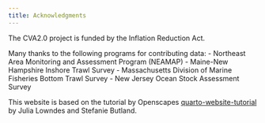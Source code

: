 ```yaml
---
title: Acknowledgments
---
```

The CVA2.0 project is funded by the Inflation Reduction Act. 

Many thanks to the following programs for contributing data:
- Northeast Area Monitoring and Assessment Program (NEAMAP)
- Maine-New Hampshire Inshore Trawl Survey
- Massachusetts Division of Marine Fisheries Bottom Trawl Survey
- New Jersey Ocean Stock Assessment Survey


This website is based on the tutorial by Openscapes [quarto-website-tutorial](https://github.com/Openscapes/quarto-website-tutorial) by Julia Lowndes and Stefanie Butland.
